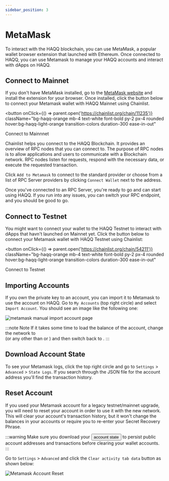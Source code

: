 ```yaml
---
sidebar_position: 3
---
```



# MetaMask

To interact with the HAQQ blockchain, you can use MetaMask, a popular wallet
browser extension that launched with Ethereum. Once connected to HAQQ, you can use Metamask
to manage your HAQQ accounts and interact with dApps on HAQQ.

## Connect to Mainnet

If you don't have MetaMask installed, go to the [MetaMask
website](https://metamask.io/download/) and install the extension for your
browser. Once installed, click the button below to connect your Metamask wallet
with HAQQ Mainnet using Chainlist.

<button
  onClick={() => parent.open('https://chainlist.org/chain/11235')}
  className="bg-haqq-orange mb-4 text-white font-bold py-2 px-4 rounded hover:bg-haqq-light-orange transition-colors duration-300 ease-in-out"
>
  Connect to Mainnnet
</button>

Chainlist helps you connect to the HAQQ Blockchain. It provides an overview of
RPC nodes that you can connect to. The purpose of RPC nodes is to allow
applications and users to communicate with a Blockchain network. RPC nodes
listen for requests, respond with the necessary data, or execute the requested
transaction.

Click `Add to Metamask` to connect to the standard provider or choose
from a list of RPC Server providers by clicking `Connect Wallet` next to the
address.

Once you've connected to an RPC Server, you're ready to go and can start using
HAQQ. If you run into any issues, you can switch your RPC endpoint, and you
should be good to go.

## Connect to Testnet

You might want to connect your wallet to the HAQQ Testnet to interact with
dApps that havn't launched on Mainnet yet. Click the button below to connect
your Metamask wallet with HAQQ Testnet using Chainlist:

<button
  onClick={() => parent.open('https://chainlist.org/chain/54211')}
  className="bg-haqq-orange mb-4 text-white font-bold py-2 px-4 rounded hover:bg-haqq-light-orange transition-colors duration-300 ease-in-out"
>
  Connect to Testnet
</button>

<!-- ## Connect to Local Node

You can also connect Metamask to a local node, which is useful if you are
planning on developing on HAQQ locally. If you haven't already set up your own
local node, follow the instructions in
the [GitHub repository](https://github.com/haqq-network/haqq).

Open the MetaMask extension on your browser and log in to your
MetaMask account if you are not already. Then click the top right circle and go
to `Settings` > `Networks` > `Add Network` and fill the form as shown below.

![metamask networks settings](/img/metamask-network-settings.png)

Here is the list of fields that you can use to paste on Metamask:

- **Network Name:** <Highlighter keyword="name" postText=" Local" />
- **New RPC URL:** <Highlighter keyword="rpc_url"/>
- **Chain ID:** <Highlighter keyword="chain_id" />
- **Currency Symbol (optional):** <Highlighter keyword="testnet_denom" />
- **Block Explorer URL (optional):** <Highlighter keyword="block_explorer_url" /> -->

## Importing Accounts

If you own the private key to an account, you can import it to Metamask to use
the account on HAQQ. Go to `My Accounts` (top right circle) and select `Import
Account`. You should see an image like the following one:

![metamask manual import account page](/img/metamask-import.png)

:::note Note
If it takes some time to load the balance of the account, change the
network to <br /> <Highlighter keyword="eth_name" /> (or any other than <Highlighter keyword="rpc_url_local" /> or <Highlighter keyword="name" />)
and then switch back to <Highlighter keyword="name" />.
:::

## Download Account State

To see your Metamask logs, click the top right circle and go to `Settings` >
`Advanced` > `State Logs`. If you search through the JSON file for the account
address you'll find the transaction history.

## Reset Account

If you used your Metamask account for a legacy testnet/mainnet upgrade, you will
need to reset your account in order to use it with the new network. This will
clear your account's transaction history, but it won't change the balances in
your accounts or require you to re-enter your Secret Recovery Phrase.

:::warning
Make sure you download your <Link to="#download-account-state"><button className="text-haqq-orange hover:text-haqq-light-orange transition-colors duration-300 ease-in-out">account state</button></Link>
to persist public account addresses and transactions before clearing your wallet accounts.
:::

Go to `Settings` > `Advanced` and click the `Clear activity tab data` button as shown
below:

![Metamask Account Reset](/img/reset-account.png)

